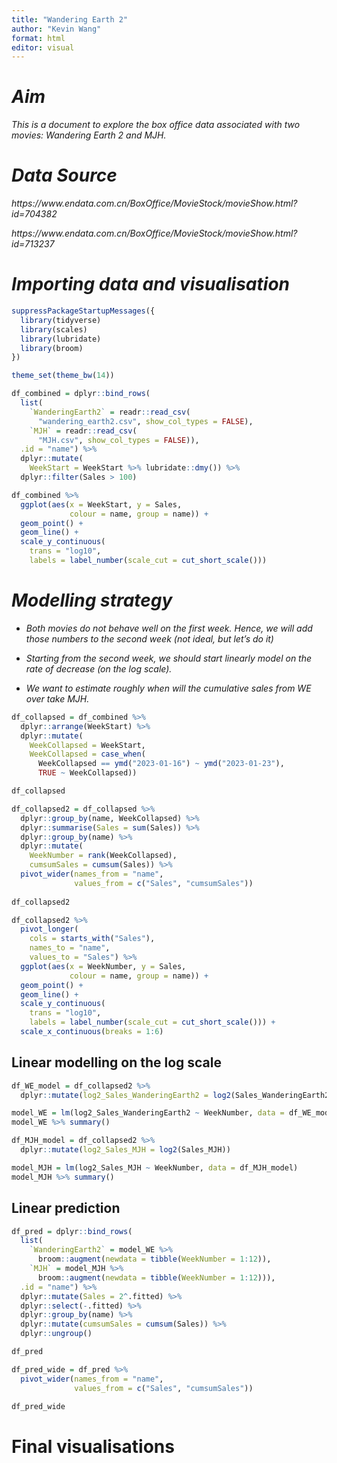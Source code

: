 ```yaml
---
title: "Wandering Earth 2"
author: "Kevin Wang"
format: html
editor: visual
---
```


# *Aim*

*This is a document to explore the box office data associated with two movies: Wandering Earth 2 and MJH.*

# *Data Source*

*https://www.endata.com.cn/BoxOffice/MovieStock/movieShow.html?id=704382*

*https://www.endata.com.cn/BoxOffice/MovieStock/movieShow.html?id=713237*

# *Importing data and visualisation*

```r
suppressPackageStartupMessages({
  library(tidyverse)
  library(scales)
  library(lubridate)
  library(broom)
})

theme_set(theme_bw(14))
```

```r
df_combined = dplyr::bind_rows(
  list(
    `WanderingEarth2` = readr::read_csv(
      "wandering_earth2.csv", show_col_types = FALSE),
    `MJH` = readr::read_csv(
      "MJH.csv", show_col_types = FALSE)),
  .id = "name") %>% 
  dplyr::mutate(
    WeekStart = WeekStart %>% lubridate::dmy()) %>% 
  dplyr::filter(Sales > 100)
```

```r
df_combined %>% 
  ggplot(aes(x = WeekStart, y = Sales, 
             colour = name, group = name)) +
  geom_point() +
  geom_line() +
  scale_y_continuous(
    trans = "log10", 
    labels = label_number(scale_cut = cut_short_scale()))
```

# *Modelling strategy*

-   *Both movies do not behave well on the first week. Hence, we will add those numbers to the second week (not ideal, but let's do it)*

-   *Starting from the second week, we should start linearly model on the rate of decrease (on the log scale).*

-   *We want to estimate roughly when will the cumulative sales from WE over take MJH.*

```r
df_collapsed = df_combined %>% 
  dplyr::arrange(WeekStart) %>% 
  dplyr::mutate(
    WeekCollapsed = WeekStart,
    WeekCollapsed = case_when(
      WeekCollapsed == ymd("2023-01-16") ~ ymd("2023-01-23"), 
      TRUE ~ WeekCollapsed))

df_collapsed
```

```r
df_collapsed2 = df_collapsed %>% 
  dplyr::group_by(name, WeekCollapsed) %>% 
  dplyr::summarise(Sales = sum(Sales)) %>% 
  dplyr::group_by(name) %>% 
  dplyr::mutate(
    WeekNumber = rank(WeekCollapsed),
    cumsumSales = cumsum(Sales)) %>% 
  pivot_wider(names_from = "name", 
              values_from = c("Sales", "cumsumSales"))
  
df_collapsed2
```

```r
df_collapsed2 %>% 
  pivot_longer(
    cols = starts_with("Sales"), 
    names_to = "name", 
    values_to = "Sales") %>% 
  ggplot(aes(x = WeekNumber, y = Sales, 
             colour = name, group = name)) +
  geom_point() +
  geom_line() +
  scale_y_continuous(
    trans = "log10", 
    labels = label_number(scale_cut = cut_short_scale())) +
  scale_x_continuous(breaks = 1:6)
```

## Linear modelling on the log scale

```r
df_WE_model = df_collapsed2 %>% 
  dplyr::mutate(log2_Sales_WanderingEarth2 = log2(Sales_WanderingEarth2))

model_WE = lm(log2_Sales_WanderingEarth2 ~ WeekNumber, data = df_WE_model)
model_WE %>% summary()
```

```r
df_MJH_model = df_collapsed2 %>% 
  dplyr::mutate(log2_Sales_MJH = log2(Sales_MJH))

model_MJH = lm(log2_Sales_MJH ~ WeekNumber, data = df_MJH_model)
model_MJH %>% summary()
```

## Linear prediction

```r
df_pred = dplyr::bind_rows(
  list(
    `WanderingEarth2` = model_WE %>% 
      broom::augment(newdata = tibble(WeekNumber = 1:12)),
    `MJH` = model_MJH %>% 
      broom::augment(newdata = tibble(WeekNumber = 1:12))),
  .id = "name") %>% 
  dplyr::mutate(Sales = 2^.fitted) %>% 
  dplyr::select(-.fitted) %>% 
  dplyr::group_by(name) %>% 
  dplyr::mutate(cumsumSales = cumsum(Sales)) %>% 
  dplyr::ungroup()

df_pred
```

```r
df_pred_wide = df_pred %>% 
  pivot_wider(names_from = "name", 
              values_from = c("Sales", "cumsumSales"))

df_pred_wide
```

# Final visualisations
